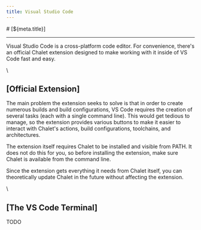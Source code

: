 ```yaml
---
title: Visual Studio Code
---
```


<PageCategory id="ides" />
# [${meta.title}]

---

Visual Studio Code is a cross-platform code editor. For convenience, there's an official Chalet extension designed to make working with it inside of VS Code fast and easy.

\\

## [Official Extension]

The main problem the extension seeks to solve is that in order to create numerous builds and build configurations, VS Code requires the creation of several tasks (each with a single command line). This would get tedious to manage, so the extension provides various buttons to make it easier to interact with Chalet's actions, build configurations, toolchains, and architectures. 

The extension itself requires Chalet to be installed and visible from PATH. It does not do this for you, so before installing the extension, make sure Chalet is available from the command line.

Since the extension gets everything it needs from Chalet itself, you can theoretically update Chalet in the future without affecting the extension.


\\

## [The VS Code Terminal]

TODO


<!-- nav:/integrations/integration-development: -->

